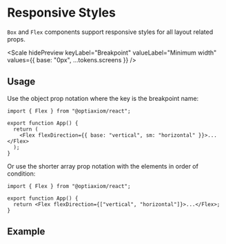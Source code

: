 
# Responsive Styles

`Box` and `Flex` components support responsive styles for all layout related props.

<Scale
  hidePreview
  keyLabel="Breakpoint"
  valueLabel="Minimum width"
  values={{ base: "0px", ...tokens.screens }}
/>

## Usage

Use the object prop notation where the key is the breakpoint name:

```tsx
import { Flex } from "@optiaxiom/react";

export function App() {
  return (
    <Flex flexDirection={{ base: "vertical", sm: "horizontal" }}>...</Flex>
  );
}
```

Or use the shorter array prop notation with the elements in order of condition:

```tsx
import { Flex } from "@optiaxiom/react";

export function App() {
  return <Flex flexDirection={["vertical", "horizontal"]}>...</Flex>;
}
```

## Example

<ax-demo
  iframe="/styled-system/responsive-styles-demo/"
  name="responsive-usage"
/>
